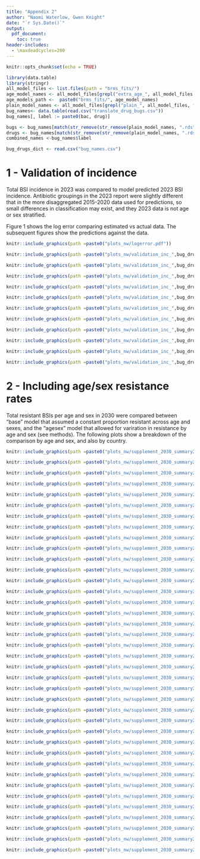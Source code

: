 ```yaml
---
title: "Appendix 2"
author: "Naomi Waterlow, Gwen Knight"
date: "`r Sys.Date()`"
output: 
  pdf_document:
    toc: true
header-includes:
  - \maxdeadcycles=200
---
```

  \maxdeadcycles=200
\newcommand{\beginsupplement}{%
  \setcounter{table}{0}
  \renewcommand{\thetable}{S\arabic{table}}%
  \setcounter{figure}{0}
  \renewcommand{\thefigure}{S\arabic{figure}}%
}

\beginsupplement
```r
knitr::opts_chunk$set(echo = TRUE)
```


```r
library(data.table)
library(stringr)
all_model_files <- list.files(path = "brms_fits/")
age_model_names <- all_model_files[grepl("extra_age_", all_model_files, fixed = TRUE)]
age_models_path <-  paste0("brms_fits/", age_model_names)
plain_model_names <- all_model_files[grepl("plain_", all_model_files, fixed = TRUE)]
bug_names<- data.table(read.csv("translate_drug_bugs.csv"))
bug_names[, label := paste0(bac, drug)]

bugs <- bug_names[match(str_remove(str_remove(plain_model_names, ".rds"), "plain_"), label)]$Bacteria
drugs <- bug_names[match(str_remove(str_remove(plain_model_names, ".rds"), "plain_"),label)]$Antibiotic
combined_names <-bug_names$label

bug_drugs_dict <- read.csv("bug_names.csv")

```

# 1 - Validation of incidence

Total BSI incidence in 2023 was compared to model predicted 2023 BSI incidence. Antibiotic groupings in the 2023 report were slightly different that in the more disaggregated 2015-2020 data used for predictions, so small differences in classification may exist, and they 2023 data is not age or sex stratified. 

Figure 1 shows the log error comparing estimated vs actual data. The subsequent figures show the predictions against the data.

```r
knitr::include_graphics(path =paste0("plots_nw/logerror.pdf"))
```



```r
knitr::include_graphics(path =paste0("plots_nw/validation_inc_",bug_drugs_dict[2, "combo_name"],".pdf"))
```


```r
knitr::include_graphics(path =paste0("plots_nw/validation_inc_",bug_drugs_dict[4, "combo_name"],".pdf"))
```


```r
knitr::include_graphics(path =paste0("plots_nw/validation_inc_",bug_drugs_dict[6, "combo_name"],".pdf"))
```


```r
knitr::include_graphics(path =paste0("plots_nw/validation_inc_",bug_drugs_dict[8, "combo_name"],".pdf"))
```


```r
knitr::include_graphics(path =paste0("plots_nw/validation_inc_",bug_drugs_dict[10, "combo_name"],".pdf"))
```


```r
knitr::include_graphics(path =paste0("plots_nw/validation_inc_",bug_drugs_dict[12, "combo_name"],".pdf"))
```


```r
knitr::include_graphics(path =paste0("plots_nw/validation_inc_",bug_drugs_dict[14, "combo_name"],".pdf"))
```


```r
knitr::include_graphics(path =paste0("plots_nw/validation_inc_",bug_drugs_dict[16, "combo_name"],".pdf"))
```


```r
knitr::include_graphics(path =paste0("plots_nw/validation_inc_",bug_drugs_dict[18, "combo_name"],".pdf"))
```


```r
knitr::include_graphics(path =paste0("plots_nw/validation_inc_",bug_drugs_dict[20, "combo_name"],".pdf"))
```


```r
knitr::include_graphics(path =paste0("plots_nw/validation_inc_",bug_drugs_dict[22, "combo_name"],".pdf"))
```




# 2 - Including age/sex resistance rates

Total resistant BSIs per age and sex in 2030 were compared between "base" model that assumed a constant proportion resistant across age and sexes, and the "agesex" model that allowed for variration in resistance by age and sex (see methods). The following plots show a breakdown of the comparison by age and sex, and also by country. 



```r
knitr::include_graphics(path =paste0("plots_nw/supplement_2030_summary2_",plain_model_names[1],".pdf"))
```


```r
knitr::include_graphics(path =paste0("plots_nw/supplement_2030_summary2_",plain_model_names[2],".pdf"))
```


```r
knitr::include_graphics(path =paste0("plots_nw/supplement_2030_summary2_",plain_model_names[3],".pdf"))
```

```r
knitr::include_graphics(path =paste0("plots_nw/supplement_2030_summary2_",plain_model_names[4],".pdf"))
```

```r
knitr::include_graphics(path =paste0("plots_nw/supplement_2030_summary2_",plain_model_names[5],".pdf"))
```

```r
knitr::include_graphics(path =paste0("plots_nw/supplement_2030_summary2_",plain_model_names[6],".pdf"))
```

```r
knitr::include_graphics(path =paste0("plots_nw/supplement_2030_summary2_",plain_model_names[7],".pdf"))
```

```r
knitr::include_graphics(path =paste0("plots_nw/supplement_2030_summary2_",plain_model_names[8],".pdf"))
```

```r
knitr::include_graphics(path =paste0("plots_nw/supplement_2030_summary2_",plain_model_names[9],".pdf"))
```

```r
knitr::include_graphics(path =paste0("plots_nw/supplement_2030_summary2_",plain_model_names[10],".pdf"))
```

```r
knitr::include_graphics(path =paste0("plots_nw/supplement_2030_summary2_",plain_model_names[11],".pdf"))
```

```r
knitr::include_graphics(path =paste0("plots_nw/supplement_2030_summary2_",plain_model_names[12],".pdf"))
```

```r
knitr::include_graphics(path =paste0("plots_nw/supplement_2030_summary2_",plain_model_names[13],".pdf"))
```

```r
knitr::include_graphics(path =paste0("plots_nw/supplement_2030_summary2_",plain_model_names[14],".pdf"))
```

```r
knitr::include_graphics(path =paste0("plots_nw/supplement_2030_summary2_",plain_model_names[15],".pdf"))
```

```r
knitr::include_graphics(path =paste0("plots_nw/supplement_2030_summary2_",plain_model_names[16],".pdf"))
```

```r
knitr::include_graphics(path =paste0("plots_nw/supplement_2030_summary2_",plain_model_names[17],".pdf"))
```

```r
knitr::include_graphics(path =paste0("plots_nw/supplement_2030_summary2_",plain_model_names[18],".pdf"))
```

```r
knitr::include_graphics(path =paste0("plots_nw/supplement_2030_summary2_",plain_model_names[19],".pdf"))
```

```r
knitr::include_graphics(path =paste0("plots_nw/supplement_2030_summary2_",plain_model_names[20],".pdf"))
```

```r
knitr::include_graphics(path =paste0("plots_nw/supplement_2030_summary2_",plain_model_names[21],".pdf"))
```

```r
knitr::include_graphics(path =paste0("plots_nw/supplement_2030_summary2_",plain_model_names[22],".pdf"))
```

```r
knitr::include_graphics(path =paste0("plots_nw/supplement_2030_summary2_",plain_model_names[23],".pdf"))
```

```r
knitr::include_graphics(path =paste0("plots_nw/supplement_2030_summary2_",plain_model_names[24],".pdf"))
```

```r
knitr::include_graphics(path =paste0("plots_nw/supplement_2030_summary2_",plain_model_names[25],".pdf"))
```

```r
knitr::include_graphics(path =paste0("plots_nw/supplement_2030_summary2_",plain_model_names[26],".pdf"))
```

```r
knitr::include_graphics(path =paste0("plots_nw/supplement_2030_summary2_",plain_model_names[27],".pdf"))
```

```r
knitr::include_graphics(path =paste0("plots_nw/supplement_2030_summary2_",plain_model_names[28],".pdf"))
```

```r
knitr::include_graphics(path =paste0("plots_nw/supplement_2030_summary2_",plain_model_names[29],".pdf"))
```

```r
knitr::include_graphics(path =paste0("plots_nw/supplement_2030_summary2_",plain_model_names[30],".pdf"))
```

```r
knitr::include_graphics(path =paste0("plots_nw/supplement_2030_summary2_",plain_model_names[31],".pdf"))
```

```r
knitr::include_graphics(path =paste0("plots_nw/supplement_2030_summary2_",plain_model_names[32],".pdf"))
```

```r
knitr::include_graphics(path =paste0("plots_nw/supplement_2030_summary2_",plain_model_names[33],".pdf"))
```

```r
knitr::include_graphics(path =paste0("plots_nw/supplement_2030_summary2_",plain_model_names[34],".pdf"))
```

```r
knitr::include_graphics(path =paste0("plots_nw/supplement_2030_summary2_",plain_model_names[35],".pdf"))
```

```r
knitr::include_graphics(path =paste0("plots_nw/supplement_2030_summary2_",plain_model_names[36],".pdf"))
```

```r
knitr::include_graphics(path =paste0("plots_nw/supplement_2030_summary2_",plain_model_names[37],".pdf"))
```

```r
knitr::include_graphics(path =paste0("plots_nw/supplement_2030_summary2_",plain_model_names[38],".pdf"))
```
